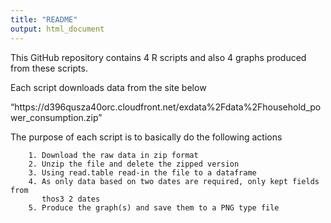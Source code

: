 ```yaml
---
title: "README"
output: html_document
---
```


This GitHub repository contains 4 R scripts and also 4 graphs produced from these scripts. 

Each script downloads data from the site below 

"https://d396qusza40orc.cloudfront.net/exdata%2Fdata%2Fhousehold_power_consumption.zip"


The purpose of each script is to basically do the following actions

        1. Download the raw data in zip format
        2. Unzip the file and delete the zipped version
        3. Using read.table read-in the file to a dataframe
        4. As only data based on two dates are required, only kept fields from
           thos3 2 dates
        5. Produce the graph(s) and save them to a PNG type file


